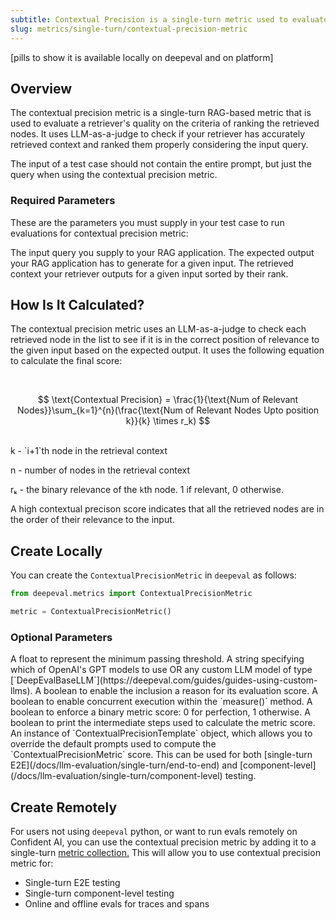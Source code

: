 ```yaml
---
subtitle: Contextual Precision is a single-turn metric used to evaluate a RAG retriever
slug: metrics/single-turn/contextual-precision-metric
---
```


[pills to show it is available locally on deepeval and on platform]

## Overview

The contextual precision metric is a single-turn RAG-based metric that is used to evaluate a retriever's quality on the criteria of ranking the retrieved nodes. It uses LLM-as-a-judge to check if your retriever has accurately retrieved context and ranked them properly considering the input query.

<Warning>

The input of a test case should not contain the entire prompt, but just the query when using the contextual precision metric.

</Warning>

### Required Parameters

These are the parameters you must supply in your test case to run evaluations for contextual precision metric:

<ParamField path="input" type="string" required>
  The input query you supply to your RAG application.
</ParamField>
<ParamField path="expected_output" type="string" required>
  The expected output your RAG application has to generate for a given input.
</ParamField>
<ParamField path="retrieval_context" type="list of string" required>
  The retrieved context your retriever outputs for a given input sorted by their rank.
</ParamField>

## How Is It Calculated?

The contextual precision metric uses an LLM-as-a-judge to check each retrieved node in the list to see if it is in the correct position of relevance to the given input based on the expected output. It uses the following equation to calculate the final score:

<br />

$$
\text{Contextual Precision} = \frac{1}{\text{Num of Relevant Nodes}}\sum_{k=1}^{n}(\frac{\text{Num of Relevant Nodes Upto position k}}{k} \times r_k)
$$

<br />

<Info>
k - `i+1`th node in the retrieval context

n - number of nodes in the retrieval context

rₖ - the binary relevance of the `k`th node. 1 if relevant, 0 otherwise.
</Info>

A high contextual precison score indicates that all the retrieved nodes are in the order of their relevance to the input.

## Create Locally

You can create the `ContextualPrecisionMetric` in `deepeval` as follows:

```python
from deepeval.metrics import ContextualPrecisionMetric

metric = ContextualPrecisionMetric()
```

### Optional Parameters

<ParamField path="threshold" type="number" default={0.5}>
  A float to represent the minimum passing threshold.
</ParamField>
<ParamField path="model" type="string | Object" default="gpt-4.1">
  A string specifying which of OpenAI's GPT models to use OR any custom LLM
  model of type
  [`DeepEvalBaseLLM`](https://deepeval.com/guides/guides-using-custom-llms).
</ParamField>
<ParamField path="include_reason" type="boolean" default={"true"}>
  A boolean to enable the inclusion a reason for its evaluation score.
</ParamField>
<ParamField path="async_mode" type="boolean" default={"true"}>
  A boolean to enable concurrent execution within the `measure()` method.
</ParamField>
<ParamField path="strict_mode" type="boolean" default={"false"}>
  A boolean to enforce a binary metric score: 0 for perfection, 1 otherwise.
</ParamField>
<ParamField path="verbose_mode" type="boolean" default={"false"}>
  A boolean to print the intermediate steps used to calculate the metric score.
</ParamField>
<ParamField
  path="evaluation_template"
  type="ContextualPrecisionTemplate"
  default={"deepeval's template"}
>
  An instance of `ContextualPrecisionTemplate` object, which allows you to
  override the default prompts used to compute the `ContextualPrecisionMetric`
  score.
</ParamField>

<Success>
  This can be used for both [single-turn
  E2E](/docs/llm-evaluation/single-turn/end-to-end) and
  [component-level](/docs/llm-evaluation/single-turn/component-level) testing.
</Success>

## Create Remotely

For users not using `deepeval` python, or want to run evals remotely on Confident AI, you can use the contextual precision metric by adding it to a single-turn [metric collection.](/metrics/metric-collections) This will allow you to use contextual precision metric for:

- Single-turn E2E testing
- Single-turn component-level testing
- Online and offline evals for traces and spans

